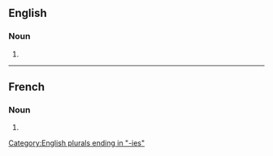 ==English==

===Noun===
{{head|en|noun form}}

# {{plural of|en|agronomy}}

[[Category:English plurals ending in "-ies"]]

----

==French==

===Noun===
{{head|fr|noun plural form|g=f}}

# {{plural of|fr|agronomie}}